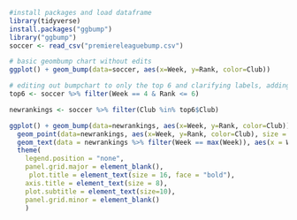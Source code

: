 ```{r}
#install packages and load dataframe
library(tidyverse)
install.packages("ggbump")
library("ggbump")
soccer <- read_csv("premiereleaguebump.csv")
```

```{r}
# basic geombump chart without edits
ggplot() + geom_bump(data=soccer, aes(x=Week, y=Rank, color=Club))
```

```{r}
# editing out bumpchart to only the top 6 and clarifying labels, adding points and reversing the scale so that the top teams are at the top
top6 <- soccer %>% filter(Week == 4 & Rank <= 6)

newrankings <- soccer %>% filter(Club %in% top6$Club)

ggplot() + geom_bump(data=newrankings, aes(x=Week, y=Rank, color=Club))  + 
  geom_point(data=newrankings, aes(x=Week, y=Rank, color=Club), size = 4) + scale_y_reverse(breaks = c(1,2,3,4,5,6,7,8,9,10,11,12,13)) + geom_text(data = newrankings %>% filter(Week == min(Week)), aes(x = Week - .2, y=Rank, label = Club), size = 3, hjust = 1) +
  geom_text(data = newrankings %>% filter(Week == max(Week)), aes(x = Week + .2, y=Rank, label = Club), size = 3, hjust = 0) + theme_minimal() +
  theme(
    legend.position = "none",
    panel.grid.major = element_blank(),
     plot.title = element_text(size = 16, face = "bold"),
    axis.title = element_text(size = 8), 
    plot.subtitle = element_text(size=10), 
    panel.grid.minor = element_blank()
    )
 
```

